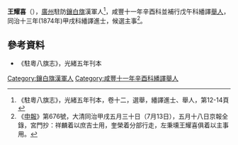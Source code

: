 '''王耀喜'''（{{bd|？年||？年|catIdx=W王}}），[[廣州|廣州]]駐防[[鑲白旗|鑲白旗]]漢軍人<ref>《駐粵八旗志》，光緒五年刊本，卷十二，選舉，繙譯進士、舉人，第12-14頁</ref>，咸豐十一年辛酉科並補行戊午科繙譯[[舉人|舉人]]，同治十三年(1874年)甲戌科繙譯進士，候選主事<ref>《[[申報|申報]]》第676號，大清同治甲戌五月三十日（7月13日），五月十八日京報全錄，宮門抄：祥麟着以庶吉士用，奎榮着分部行走，左秉壎王耀喜俱着以主事用。</ref>。

==參考資料==
*  《駐粵八旗志》，光緒五年刊本
{{reflist}}

{{同治十三年甲戌科繙譯進士金榜}}

[[Category:鑲白旗漢軍人|Category:鑲白旗漢軍人]]
[[Category:咸豐十一年辛酉科繙譯舉人|Category:咸豐十一年辛酉科繙譯舉人]]
